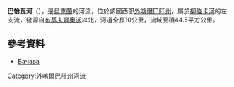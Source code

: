 '''巴恰瓦河'''（{{lang-uk|Бачава}}），是[[烏克蘭|烏克蘭]]的河流，位於該國西部[[外喀爾巴阡州|外喀爾巴阡州]]，屬於[[柳強卡河|柳強卡河]]的左支流，發源自[[布基夫齊奧沃|布基夫齊奧沃]]以北，河道全長10公里，流域面積44.5平方公里。

==參考資料==
* [https://web.archive.org/web/20131005022808/http://do.gendocs.ru/docs/index-29520.html?page=29 Бачава]

{{DEFAULTSORT:Бачава}}
[[Category:外喀爾巴阡州河流|Category:外喀爾巴阡州河流]]


{{Ukraine-river-stub}}